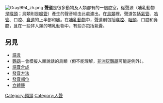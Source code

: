 [[File:Gray994_zh.png|thumb]]
{{medical}}
'''聲道'''是很多動物及人類都有的一個腔室，從聲源（哺乳動物是[[喉頭|喉頭]]；鳥類則是[[鳴管|鳴管]]）產生的聲音經由此處濾出。在[[鳥類|鳥類]]裡，聲道包括[[氣管|氣管]]、[[嗚管|嗚管]]、口腔、[[食道|食道]]的上半部和[[鳥喙|喙]]。在[[哺乳動物|哺乳動物]]中，聲道則包括[[喉腔|喉腔]]、[[咽頭|咽頭]]、口腔和鼻腔，且在一些非人類的哺乳動物中，有些亦包括氣囊。

==另見==

*[[語言|語言]]
*[[鸚形目|鸚鵡]]－會模擬人類說話的鳥類（但不能理解，[[非洲灰鸚鵡|非洲灰鸚鵡]]可能是例外）。
*[[語音合成|語音合成]]
*[[發音方法|發音方法]]
*[[發音部位|發音部位]]
*[[立體聲|立體聲]]

[[Category:頭頸|Category:頭頸]]
[[Category:人聲|Category:人聲]]

{{anatomy-stub}}